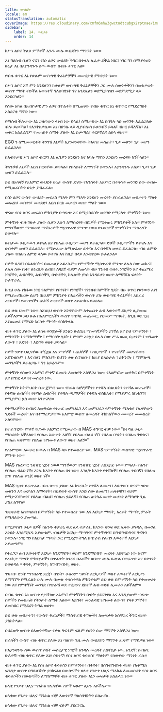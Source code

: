 ```yaml
---
title: ውህደት
locale: am
statusTranslation: automatic
coverImage: https://res.cloudinary.com/xmfm6mhw3gwctndtcubgx2rptnae/image/upload/v1740337243/small_cover_educacion_fundamental_a051170f1c.webp
sidebar:
    label: 14. ውህደት
    order: 14
---
```

ከሥነ ልቦና ትልቁ ምኞቶች አንዱ ሙሉ ውህደትን ማግኘት ነው።

እኔ ግለሰብ ቢሆን ኖሮ፣ የስነ ልቦና ውህደት ችግር በቀላሉ ሊፈታ ይችል ነበር፣ ነገር ግን በሚያሳዝን ሁኔታ እኔ በእያንዳንዱ ሰው ውስጥ በብዙ ቁጥር አለ።

የብዙ ቁጥር እኔ የሁሉም ውስጣዊ ቅራኔዎቻችን መሠረታዊ ምክንያት ነው።

በሥነ ልቦና እኛ ምን እንደሆንን ከሁሉም ውስጣዊ ቅራኔዎቻችን ጋር ሙሉ ሰውነታችንን በመስታወት ውስጥ ማየት ብንችል እውነተኛ ግለሰባዊነት ገና እንደሌለን ወደሚያሳዝን መደምደሚያ ላይ እንደርሳለን።

የሰው አካል በአብዮታዊ ሥነ ልቦና በጥልቀት በሚጠናው የብዙ ቁጥር እኔ ቁጥጥር የሚደረግበት አስደናቂ ማሽን ነው።

የማሰብ ችሎታው እኔ ጋዜጣውን ላነብ ነው ይላል፤ ስሜታዊው እኔ በበዓሉ ላይ መገኘት እፈልጋለሁ ብሎ ይጮኻል፤ የእንቅስቃሴው እኔ በበዓሉ ላይ ዲያብሎስ ይሁንብኝ ይላል፤ ብዞር ይሻለኛል፣ እኔ መዞር አልፈልግም የመጠበቅ ስሜት ያለው እኔ ይጮኻል፣ ተርቦኛልና ልበላ ወዘተ።

EGO ን ከሚመሠርቱት ትንንሽ እኔዎች እያንዳንዳቸው ትእዛዝ መስጠት፣ ጌታ መሆን፣ ጌታ መሆን ይፈልጋሉ።

በአብዮታዊ ሥነ ልቦና ብርሃን እኔ ሌጌዎን እንደሆነ እና አካሉ ማሽን እንደሆነ መረዳት እንችላለን።

ትናንሾቹ እኔዎች እርስ በርሳቸው ይጣላሉ፣ የበላይነት ለማግኘት ይዋጋሉ፣ እያንዳንዱ አለቃ፣ ጌታ፣ ጌታ መሆን ይፈልጋሉ።

ይህ በአሳዛኝ የአእምሮ ውህደት ሁኔታ ውስጥ ድሃው የእንስሳት አእምሮ በተሳሳተ መንገድ ሰው ተብሎ የሚጠራበትን ሁኔታ ያብራራል።

በስነ ልቦና ውስጥ ውህደት መፍረስ ማለት ምን ማለት እንደሆነ መረዳት ያስፈልጋል። መበታተን ማለት መፍረስ፣ መበተን፣ መቀደድ፣ እርስ በርስ መቃረን ወዘተ ማለት ነው።

ዋናው የስነ ልቦና መፍረስ ምክንያት በጣፋጭ እና በሚያስደስት መንገድ የሚገለጥ ምቀኝነት ነው።

ምቀኝነት ብዙ ገጽታ ያለው ሲሆን እሱን ለማስረዳት በሺዎች የሚቆጠሩ ምክንያቶች አሉ። ምቀኝነት የማንኛውም ማኅበራዊ ማሽነሪዎች ሚስጥራዊ ምንጭ ነው። ደንቆሮዎች ምቀኝነትን ማስረዳት ይወዳሉ።

ሀብታሙ ሀብታሙን ይቀናል እና የበለጠ ሀብታም መሆን ይፈልጋል። ድሆች ሀብታሞችን ይቀናሉ እና ሀብታም መሆን ይፈልጋሉ። የሚጽፈው ለሚጽፈው ይቀናል እና በተሻለ መጻፍ ይፈልጋል። ብዙ ልምድ ያለው የበለጠ ልምድ ላለው ይቀናል እና ከዚያ በላይ እንዲኖረው ይፈልጋል።

ሰዎች በዳቦ፣ በአልባሳትና በመጠለያ አይረኩም። የምቀኝነት ሚስጥራዊ ምንጭ ለሌላ ሰው መኪና፣ ለሌላ ሰው ቤት፣ ለጎረቤት ልብስ፣ ለጓደኛ ወይም ለጠላት ብዙ ገንዘብ ወዘተ. ነገሮችን እና ተጨማሪ ነገሮችን, ልብሶችን, ልብሶችን, በጎነቶችን, ከሌሎች ያነሰ እንዳይሆን ወዘተ ለማሻሻል ፍላጎት ይፈጥራል.

ከዚህ ሁሉ የከፋው ነገር የልምድ፣ የበጎነት፣ የነገሮች፣ የገንዘብ ክምችት ሂደት ብዙ ቁጥር የሆነውን እኔን የሚያጠናክረው ሲሆን በዚህም ምክንያት በእራሳችን ውስጥ ያሉ ውስጣዊ ቅራኔዎች፣ አስፈሪ እንባዎች፣ የውስጣችን ጨካኝ ጦርነቶች ወዘተ እየጠነከሩ ይሄዳሉ።

ይህ ሁሉ ህመም ነው። ከእነዚህ ውስጥ አንዳቸውም ለተጨነቀ ልብ እውነተኛ ደስታን ሊያመጡ አይችሉም። ይህ ሁሉ በአእምሮአችን ውስጥ የጭካኔ መጨመር, የህመም ማባዛት, ከጊዜ ወደ ጊዜ እየጨመረ የሚሄድ እርካታ ማጣት ያስከትላል.

ብዙ ቁጥር ያለው እኔ ለከፋ ወንጀሎች እንኳን ሁልጊዜ ማመካኛዎችን ያገኛል እና ይህ የምቀኝነት ፣ የማግኘት ፣ የማከማቸት ፣ የማሳካት ሂደት ፣ ምንም እንኳን በሌላ ሰው ሥራ ወጪ ቢሆንም ፣ ዝግመተ ለውጥ ፣ እድገት ፣ እድገት ወዘተ ይባላል።

ሰዎች ንቃተ ህሊናቸው ተኝቷል እና ምቀኞች ፣ ጨካኞች ፣ ስስታሞች ፣ ቀናተኞች መሆናቸውን አይገነዘቡም ፣ እና በሆነ ምክንያት ይህንን ሁሉ ሲገነዘቡ ፣ ከዚያ ይጸድቃሉ ፣ ይኮንናሉ ፣ ማምለጫ መንገዶችን ይፈልጋሉ ፣ ግን አይረዱም።

ምቀኝነት የሰውን አእምሮ ምቀኛ በመሆኑ ለመለየት አስቸጋሪ ነው። የአዕምሮው መዋቅር በምቀኝነት እና በግዢ ላይ የተመሰረተ ነው.

ምቀኝነት ከትምህርት ቤቱ ጀምሮ ነው። የክፍል ጓደኞቻችንን የተሻለ ብልህነት፣ የተሻሉ ውጤቶች፣ የተሻሉ ልብሶች፣ የተሻሉ ልብሶች፣ የተሻሉ ጫማዎች፣ የተሻለ ብስክሌት፣ የሚያምሩ ስኬቲንግ፣ የሚያምር ኳስ ወዘተ እንቀናለን።

የተማሪዎችን ስብዕና ለመቅረጽ የተጠሩ መምህራን እና መምህራን የምቀኝነት ማለቂያ የሌላቸውን ሂደቶች መረዳት እና በተማሪዎቻቸው አእምሮ ውስጥ ለመረዳት ትክክለኛውን መሠረት መመስረት አለባቸው።

በተፈጥሮው ምቀኛ የሆነው አእምሮ የሚሠራው በ MAS ተግባር ብቻ ነው። "በተሻለ ሁኔታ ማስረዳት እችላለሁ፣ የበለጠ እውቀት አለኝ፣ የበለጠ ብልህ ነኝ፣ የበለጠ በጎነት፣ የበለጠ ቅድስና፣ የበለጠ ፍጽምና፣ የበለጠ ዝግመተ ለውጥ ወዘተ አለኝ።"

የአዕምሮው አሠራር በሙሉ በ MAS ላይ የተመሰረተ ነው. MAS የምቀኝነት ውስጣዊ ሚስጥራዊ ምንጭ ነው።

MAS የአዕምሮ ንጽጽር ሂደት ነው። ማንኛውም የንጽጽር ሂደት አስጸያፊ ነው። ምሳሌ፡- ከአንተ የበለጠ ብልህ ነኝ። እገሌ ከአንተ የበለጠ በጎ ነው። እገሊት ከአንተ የተሻለች፣ የበለጠ ጥበበኛ፣ የበለጠ ደግ፣ የበለጠ ቆንጆ ወዘተ ነች።

MAS ጊዜን ይፈጥራል. ብዙ ቁጥር ያለው እኔ ከጎረቤት የተሻለ ለመሆን፣ ለቤተሰቡ በጣም ጎበዝ መሆኑን እና መቻልን ለማሳየት፣ በህይወት ውስጥ አንድ ሰው ለመሆን፣ ጠላቶቹን፣ ወይም የሚቀናባቸውን፣ የበለጠ ብልህ፣ የበለጠ ኃይለኛ፣ የበለጠ ጠንካራ ወዘተ መሆኑን ለማሳየት ጊዜ ያስፈልገዋል።

ንጽጽራዊ አስተሳሰብ በምቀኝነት ላይ የተመሰረተ ነው እና እርካታ ማጣት, እረፍት ማጣት, ምሬት የሚባለውን ያመጣል.

በሚያሳዝን ሁኔታ ሰዎች ከአንዱ ተቃራኒ ወደ ሌላ ተቃራኒ, ከአንዱ ጽንፍ ወደ ሌላው ይሄዳሉ, በመሃል እንዴት እንደሚሄዱ አያውቁም. ብዙዎች እርካታ ማጣትን፣ ምቀኝነትን፣ ስግብግብነትን፣ ቅናትን ይዋጋሉ፣ ነገር ግን ከእርካታ ማጣት ጋር የሚደረግ ትግል በጭራሽ የልብን እውነተኛ እርካታ አያመጣም።

የተረጋጋ ልብ እውነተኛ እርካታ እንደማይገዛ ወይም እንደማይሸጥ መረዳት አስቸኳይ ነው እናም የእርካታ ማጣት ምክንያቶችን በጥልቀት ስንረዳ በራሳችን ውስጥ ሙሉ በሙሉ በተፈጥሮ እና በድንገት ይወለዳል ። ቅናት, ምቀኝነት, ስግብግብነት, ወዘተ.

ገንዘብ፣ ድንቅ ማኅበራዊ ደረጃ፣ በጎነት፣ ሁሉንም ዓይነት እርካታዎች ወዘተ እውነተኛ እርካታን ለማግኘት የሚፈልጉ ሁሉ ሙሉ በሙሉ ተሳስተዋል ምክንያቱም ይህ ሁሉ በምቀኝነት ላይ የተመሠረተ ነው እና የምቀኝነት መንገድ በጭራሽ ወደ ተረጋጋና ደስተኛ ልብ ወደብ ሊመራን አይችልም።

በብዙ ቁጥር እኔ ውስጥ የታሸገው አእምሮ ምቀኝነትን በጎነት ያደርገዋል እና እንዲያውም ጣፋጭ ስሞችን የመስጠት የቅንጦት ስሜት አለው። እድገት፣ መንፈሳዊ ዝግመተ ለውጥ፣ የላቀ ምኞት፣ ለመከበር የሚደረግ ትግል ወዘተ።

ይህ ሁሉ መበታተን፣ የውስጥ ቅራኔዎች፣ ሚስጥራዊ ትግሎች፣ ለመፍታት አስቸጋሪ ችግር ወዘተ ያስከትላል።

በህይወት ውስጥ በእውነተኛው የቃሉ ትርጉም ፍፁም የሆነን ሰው ማግኘት አስቸጋሪ ነው።

በራሳችን ውስጥ ብዙ ቁጥር ያለው እኔ ባለበት ጊዜ ሙሉ ውህደትን ማግኘት ፈጽሞ የማይቻል ነው።

በእያንዳንዱ ሰው ውስጥ ሶስት መሰረታዊ ነገሮች እንዳሉ መረዳት አስቸኳይ ነው, አንደኛ: ስብዕና. ሁለተኛ፡ ብዙ ቁጥር ያለው እኔ። ሶስተኛ፡ የስነ ልቦና ቁሳቁስ፣ ማለትም የሰውየው ማንነት ራሱ።

ብዙ ቁጥር ያለው እኔ የስነ ልቦና ቁሳቁስን በምቀኝነት፣ በቅናት፣ በስግብግብነት ወዘተ የአቶሚክ ፍንዳታ ውስጥ በግዴለሽነት ያባክናል። በውስጣችን ዘላቂ የንቃተ ህሊና ማእከል ለመመስረት የስነ ልቦና ቁሳቁሶችን በውስጣችን ለማከማቸት ብዙ ቁጥር ያለው እኔን መፍታት አስፈላጊ ነው።

ዘላቂ የንቃተ ህሊና ማእከል የሌላቸው ሰዎች ፍፁም ሊሆኑ አይችሉም።

ዘላቂው የንቃተ ህሊና ማእከል ብቻ እውነተኛ ግለሰባዊነትን ይሰጠናል.

ዘላቂው የንቃተ ህሊና ማእከል ብቻ ፍፁም ያደርገናል.

